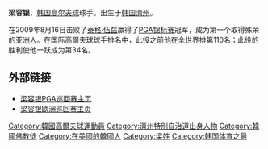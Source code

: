 {{Infobox golfer
| name              = 梁容银<br><small>양용은</small>
| image             =
| imagesize         =
| caption           =
| fullname          = 梁容银
| nickname          =
| birth_date        = {{Birth date and age|1972|1|15|df=y}}
| birth_place       = [[韩国|韩国]][[济州特别自治道|济州特别自治道]]
| death_date        = <!-- {{Death date and age|YYYY|MM|DD|1972|1|15|df=y}} -->
| death_place       =
| height            = {{height|m=1.76|precision=0}}
| weight            = {{convert|88|kg|lb st|abbr=on}}
| nationality       = {{ROK}}
| residence         = [[美国|美国]][[德克萨斯州|德克萨斯州]][[达拉斯|达拉斯]]
| spouse            =
| partner           =
| children          =
| college           =
| yearpro           = 1996年
| retired           = <!-- Year retired -->
| tour              = [[PGA巡回赛|PGA巡回赛]]<br>[[欧洲巡回赛|欧洲巡回赛]]
| extour            = [[日本巡回赛|日本巡回赛]]<br>[[亚洲巡回赛|亚洲巡回赛]]
| prowins           = 12
| pgawins           = 2
| eurowins          = 3
| japwins           = 5
| asiawins          = 2
| sunwins           = <!-- Number of Sunshine Tour wins -->
| auswins           =
| nwidewins         = <!-- Number of Nationwide Tour wins -->
| chalwins          = <!-- Number of Challenge Tour wins -->
| champwins         = <!-- Number of Champions Tour wins -->
| seneurowins       =
| otherwins         =
| majorwins         = 1
| masters           = T8: 2010年
| usopen            = T3: 2011年
| open              = T16: 2011年
| pga               = 冠军：[[PGA锦标赛|2009年PGA锦标赛]]
| wghofid           = <!-- World Golf Hall of Fame member ID -->
| wghofyear         = <!-- World Golf Hall of Fame year inducted -->
| award1            = <!-- Achievement or award details -->
| year1             = <!-- Year(s) of achievement or award -->
| award2            =
| year2             =
| awardssection     = <!-- location of awards page or section -->
}}
{{Infobox Korean name
|hangul=양용은
|hanja=梁容銀
|rr=Yang Yong-eun
|}}

'''梁容银'''{{BD|1972年|1月15日||}}，[[韩国|韩国]][[高尔夫球|高尔夫球]]球手。出生于[[韩国|韩国]][[濟州特別自治道|濟州]]。

在2009年8月16日击败了[[泰格·伍兹|泰格·伍兹]]赢得了[[PGA锦标赛|PGA锦标赛]]冠军，成为第一个取得殊荣的[[亚洲人|亚洲人]]。在国际高爾夫球球手排名中，此役之前他在全世界排第110名；此役的胜利使他一跃成为第34名。

==外部链接==
*[http://www.pgatour.com/golfers/024663/ye-yang/ 梁容银PGA巡回赛主页] {{Wayback|url=http://www.pgatour.com/golfers/024663/ye-yang/ |date=20120826001922 }}
*[http://www.europeantour.com/europeantour/players/playerid=31305/ 梁容银欧洲巡回赛主页] {{Wayback|url=http://www.europeantour.com/europeantour/players/playerid=31305/ |date=20121104155455 }}
{{韩国福布斯名人榜}}
{{South Korea-stub}}

{{DEFAULTSORT:Yang Yong-eun}}
[[Category:韓國高爾夫球運動員|Category:韓國高爾夫球運動員]]
[[Category:濟州特別自治道出身人物|Category:濟州特別自治道出身人物]]
[[Category:韓國佛教徒|Category:韓國佛教徒]]
[[Category:在美國的韓國人|Category:在美國的韓國人]]
[[Category:梁姓|Category:梁姓]]
[[Category:韩国体育之最|Category:韩国体育之最]]